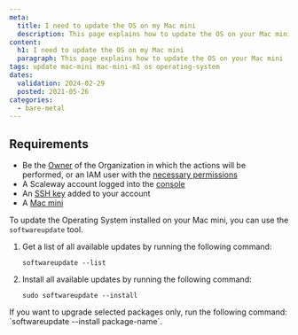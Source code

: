 ```yaml
---
meta:
  title: I need to update the OS on my Mac mini
  description: This page explains how to update the OS on your Mac mini
content:
  h1: I need to update the OS on my Mac mini
  paragraph: This page explains how to update the OS on your Mac mini
tags: update mac-mini mac-mini-m1 os operating-system
dates:
  validation: 2024-02-29
  posted: 2021-05-26
categories:
  - bare-metal
---
```


## Requirements

- Be the [Owner](/identity-and-access-management/iam/concepts/#owner) of the Organization in which the actions will be performed, or an IAM user with the [necessary permissions](/identity-and-access-management/iam/concepts/#permission)
- A Scaleway account logged into the [console](https://console.scaleway.com)
- An [SSH key](/identity-and-access-management/organizations-and-projects/how-to/create-ssh-key/) added to your account
- A [Mac mini](/bare-metal/apple-silicon/how-to/create-mac-mini/)

To update the Operating System installed on your Mac mini, you can use the `softwareupdate` tool.

1. Get a list of all available updates by running the following command:
    ```
    softwareupdate --list
    ```
2. Install all available updates by running the following command:
    ```
    sudo softwareupdate --install
    ```

<Message type="note">
  If you want to upgrade selected packages only, run the following command: `softwareupdate --install package-name`.
</Message>